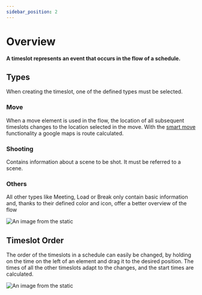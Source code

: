 ```yaml
---
sidebar_position: 2
---
```


# Overview

**A timeslot represents an event that occurs in the flow of a schedule.**


## Types
When creating the timeslot, one of the defined types must be selected.

### Move
When a move element is used in the flow, the location of all subsequent timeslots changes to the location selected in the move.
With the [smart move](smart_move.mdx) functionality a google maps is route calculated.

### Shooting
Contains information about a scene to be shot. It must be referred to a scene.

### Others
All other types like Meeting, Load or Break only contain basic information and, thanks to their defined color and icon, offer a better overview of the flow


![An image from the static](/img/timeslots_types.png)


## Timeslot Order
The order of the timeslots in a schedule can easily be changed, by holding on the time on the left of an element and drag it to the desired position.
The times of all the other timeslots adapt to the changes, and the start times are calculated.

![An image from the static](/img/timeslots_overview.png)


